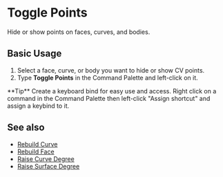 
# Toggle Points

<Reference shortcut="" command="Toggle Points" button="" />

Hide or show points on faces, curves, and bodies.

## Basic Usage

1. Select a face, curve, or body you want to hide or show CV points.
2. Type **Toggle Points** in the Command Palette and left-click on it.

<VideoPlayer fileName="toggle-points"/>

<Callout type="info" emoji="💡">
    **Tip**
    Create a keyboard bind for easy use and access. Right click on a command in the Command Palette then left-click "Assign shortcut" and assign a keybind to it. 
<VideoPlayer fileName="assign-shortcut"/>
</Callout>

## See also
- [Rebuild Curve](rebuild-curve)
- [Rebuild Face](/solid/rebuild-face)
- [Raise Curve Degree](raise-curve-degree)
- [Raise Surface Degree](/solid/raise-surface-degree)